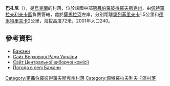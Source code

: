 {{coord|48|24|32|N|36|7|23|E|scale:30000_region:UA|display=title}}

'''巴扎尼'''（{{lang-uk|Бажани}}），是[[烏克蘭|烏克蘭]]的村落，位於該國中部[[第聶伯羅彼得羅夫斯克州|第聶伯羅彼得羅夫斯克州]]，由[[佩特羅拉夫利夫卡區|佩特羅拉夫利夫卡區]]負責管轄，處於[[薩馬拉河_(第聶伯河支流)|薩馬拉河]]左岸，分別距離[[奧列菲里夫卡_(佩特羅拉夫利夫卡區)|奧列菲里夫卡]]1.5公里和[[德米特里夫卡_(佩特羅拉夫利夫卡區)|德米特里夫卡]]2公里，海拔高度72米，2001年人口240。

==參考資料==
* [http://gska2.rada.gov.ua/pls/z7502/A005?rdat1=06.12.2007&rf7571=6004 Бажани]{{dead link|date=2017年12月 |bot=InternetArchiveBot |fix-attempted=yes }}
* [https://web.archive.org/web/20110521215759/http://gska2.rada.gov.ua/ Сайт Верховної Ради України]
* [http://www.cvk.gov.ua/ Сайт Центральної виборчої комісії] {{Wayback|url=http://www.cvk.gov.ua/ |date=20101203204641 }}
* [http://weather.in.ua/ua/dnepropetrovskaja/499 Погода в селі Бажани] {{Wayback|url=http://weather.in.ua/ua/dnepropetrovskaja/499 |date=20160607160958 }}

{{DEFAULTSORT:Бажани}}
[[Category:第聶伯羅彼得羅夫斯克州村落|Category:第聶伯羅彼得羅夫斯克州村落]]
[[Category:佩特羅拉夫利夫卡區村落|Category:佩特羅拉夫利夫卡區村落]]


{{Dnipropetrovsk-geo-stub}}